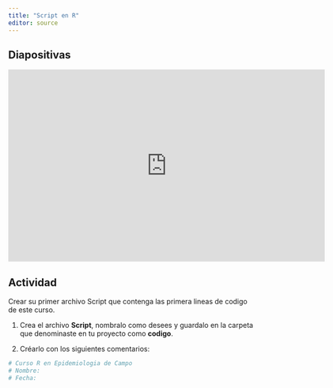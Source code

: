 ```yaml
---
title: "Script en R"
editor: source
---
```


## Diapositivas

::: {.embed}
<iframe src="https://docs.google.com/presentation/d/e/2PACX-1vTdNX2tym-jTy0qnf6tg6TDBAUSXkaLCYwFA22tg7TLkmtmw_JoyhAN09FTVPSAMg/pubembed?start=true&loop=true&delayms=60000" frameborder="0" width="640" height="389" allowfullscreen="true" mozallowfullscreen="true" webkitallowfullscreen="true"></iframe>
::::


## Actividad

Crear su primer archivo Script que contenga las primera lineas de codigo de este curso.

1. Crea el archivo **Script**, nombralo como desees y guardalo en la carpeta que denominaste en tu proyecto como **codigo**.

2. Créarlo con los siguientes comentarios:

```r
# Curso R en Epidemiologia de Campo
# Nombre:
# Fecha:
```

